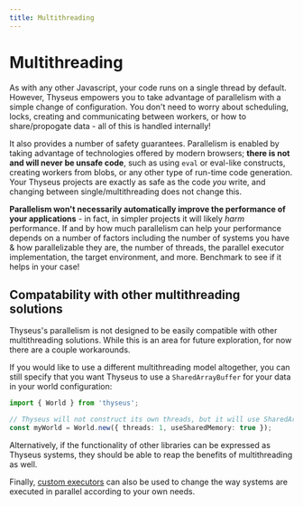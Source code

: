 ```yaml
---
title: Multithreading
---
```



# Multithreading

As with any other Javascript, your code runs on a single thread by default.
However, Thyseus empowers you to take advantage of parallelism with a simple
change of configuration. You don't need to worry about scheduling, locks,
creating and communicating between workers, or how to share/propogate data - all
of this is handled internally!

It also provides a number of safety guarantees. Parallelism is enabled by taking
advantage of technologies offered by modern browsers; **there is not and will
never be unsafe code**, such as using `eval` or eval-like constructs, creating
workers from blobs, or any other type of run-time code generation. Your Thyseus
projects are exactly as safe as the code _you_ write, and changing between
single/multithreading does not change this.

**Parallelism won't necessarily automatically improve the performance of your
applications** - in fact, in simpler projects it will likely _harm_ performance.
If and by how much parallelism can help your performance depends on a number of
factors including the number of systems you have & how parallelizable they are,
the number of threads, the parallel executor implementation, the target
environment, and more. Benchmark to see if it helps in your case!

## Compatability with other multithreading solutions

Thyseus's parallelism is not designed to be easily compatible with other
multithreading solutions. While this is an area for future exploration, for now
there are a couple workarounds.

If you would like to use a different multithreading model altogether, you can
still specify that you want Thyseus to use a `SharedArrayBuffer` for your data
in your world configuration:

```ts
import { World } from 'thyseus';

// Thyseus will not construct its own threads, but it will use SharedArrayBuffer
const myWorld = World.new({ threads: 1, useSharedMemory: true });
```

Alternatively, if the functionality of other libraries can be expressed as
Thyseus systems, they should be able to reap the benefits of multithreading as
well.

Finally, [custom executors](/advanced_patterns/custom_executors) can also be
used to change the way systems are executed in parallel according to your own
needs.
